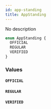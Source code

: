 ```yaml
---
id: app-standing
title: AppStanding
---
```


No description

```graphql
enum AppStanding {
  OFFICIAL
  REGULAR
  VERIFIED
}
```

### Values

#### `OFFICIAL`

#### `REGULAR`

#### `VERIFIED`
